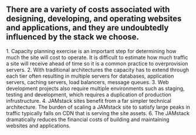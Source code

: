 
## There are a variety of costs associated with designing, developing, and operating websites and applications, and they are undoubtedly influenced by the stack we choose.

<Split>
  <Costs />
</Split>

<Notes>
  1. Capacity planning exercise is an important step for
  determining how much the site will cost to operate.
  It is difficult to estimate how much traffic a site
  will receive ahead of time so it is a common practice
  to overprovision servers. 2. With traditional 
  architectures the capacity has to extend
  through each tier often resulting in multiple servers
  for databases, application servers, caching servers,
  load balancers, message queues. 3. Web development
  projects also require multiple environments such as
  staging, testing and development, which requires a
  duplication of production infrustructure. 4. JAMstack
  sites benefit from a far simpler technical architecture.
  The burden of scaling a JAMstack site to satisfy 
  large peaks in traffic typically falls on CDN that is
  serving the site assets. 6. The JAMstack dramatically
  reduces the financial costs of building and maintaining
  websites and applications.
</Notes>

